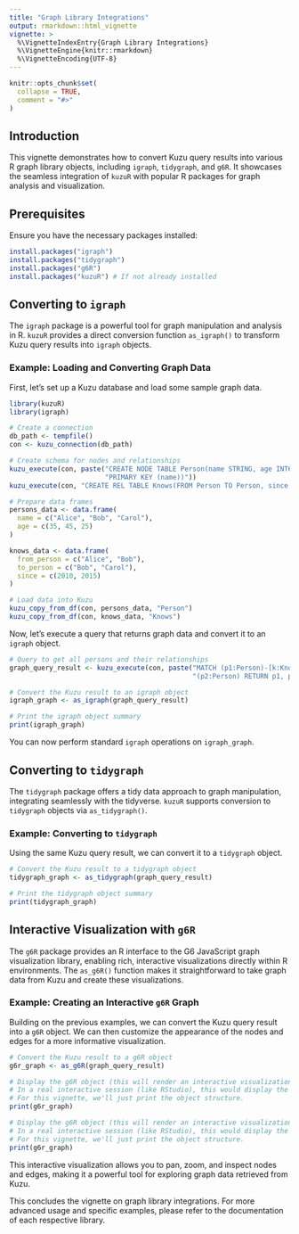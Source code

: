 ```yaml
---
title: "Graph Library Integrations"
output: rmarkdown::html_vignette
vignette: >
  %\VignetteIndexEntry{Graph Library Integrations}
  %\VignetteEngine{knitr::rmarkdown}
  %\VignetteEncoding{UTF-8}
---
```


```r
knitr::opts_chunk$set(
  collapse = TRUE,
  comment = "#>"
)
```

## Introduction

This vignette demonstrates how to convert Kuzu query results into various R graph library objects, including `igraph`, `tidygraph`, and `g6R`. It showcases the seamless integration of `kuzuR` with popular R packages for graph analysis and visualization.

## Prerequisites

Ensure you have the necessary packages installed:

```r
install.packages("igraph")
install.packages("tidygraph")
install.packages("g6R")
install.packages("kuzuR") # If not already installed
```

## Converting to `igraph`

The `igraph` package is a powerful tool for graph manipulation and analysis in R. `kuzuR` provides a direct conversion function `as_igraph()` to transform Kuzu query results into `igraph` objects.

### Example: Loading and Converting Graph Data

First, let's set up a Kuzu database and load some sample graph data.

```r
library(kuzuR)
library(igraph)

# Create a connection
db_path <- tempfile()
con <- kuzu_connection(db_path)

# Create schema for nodes and relationships
kuzu_execute(con, paste("CREATE NODE TABLE Person(name STRING, age INT64,",
                        "PRIMARY KEY (name))"))
kuzu_execute(con, "CREATE REL TABLE Knows(FROM Person TO Person, since INT64)")

# Prepare data frames
persons_data <- data.frame(
  name = c("Alice", "Bob", "Carol"),
  age = c(35, 45, 25)
)

knows_data <- data.frame(
  from_person = c("Alice", "Bob"),
  to_person = c("Bob", "Carol"),
  since = c(2010, 2015)
)

# Load data into Kuzu
kuzu_copy_from_df(con, persons_data, "Person")
kuzu_copy_from_df(con, knows_data, "Knows")
```

Now, let's execute a query that returns graph data and convert it to an `igraph` object.

```r
# Query to get all persons and their relationships
graph_query_result <- kuzu_execute(con, paste("MATCH (p1:Person)-[k:Knows]->",
                                              "(p2:Person) RETURN p1, p2, k.since"))

# Convert the Kuzu result to an igraph object
igraph_graph <- as_igraph(graph_query_result)

# Print the igraph object summary
print(igraph_graph)
```

You can now perform standard `igraph` operations on `igraph_graph`.

## Converting to `tidygraph`

The `tidygraph` package offers a tidy data approach to graph manipulation, integrating seamlessly with the tidyverse. `kuzuR` supports conversion to `tidygraph` objects via `as_tidygraph()`.

### Example: Converting to `tidygraph`

Using the same Kuzu query result, we can convert it to a `tidygraph` object.

```r
# Convert the Kuzu result to a tidygraph object
tidygraph_graph <- as_tidygraph(graph_query_result)

# Print the tidygraph object summary
print(tidygraph_graph)
```

## Interactive Visualization with `g6R`

The `g6R` package provides an R interface to the G6 JavaScript graph visualization library, enabling rich, interactive visualizations directly within R environments. The `as_g6R()` function makes it straightforward to take graph data from Kuzu and create these visualizations.

### Example: Creating an Interactive `g6R` Graph

Building on the previous examples, we can convert the Kuzu query result into a `g6R` object. We can then customize the appearance of the nodes and edges for a more informative visualization.

```r
# Convert the Kuzu result to a g6R object
g6r_graph <- as_g6R(graph_query_result)

# Display the g6R object (this will render an interactive visualization)
# In a real interactive session (like RStudio), this would display the plot.
# For this vignette, we'll just print the object structure.
print(g6r_graph)

# Display the g6R object (this will render an interactive visualization)
# In a real interactive session (like RStudio), this would display the plot.
# For this vignette, we'll just print the object structure.
print(g6r_graph)
```

This interactive visualization allows you to pan, zoom, and inspect nodes and edges, making it a powerful tool for exploring graph data retrieved from Kuzu.

This concludes the vignette on graph library integrations. For more advanced usage and specific examples, please refer to the documentation of each respective library.
